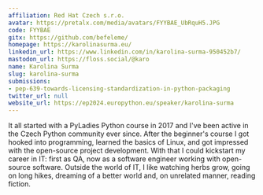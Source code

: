 ```yaml
---
affiliation: Red Hat Czech s.r.o.
avatar: https://pretalx.com/media/avatars/FYYBAE_UbRquH5.JPG
code: FYYBAE
gitx: https://github.com/befeleme/
homepage: https://karolinasurma.eu/
linkedin_url: https://www.linkedin.com/in/karolina-surma-950452b7/
mastodon_url: https://floss.social/@karo
name: Karolina Surma
slug: karolina-surma
submissions:
- pep-639-towards-licensing-standardization-in-python-packaging
twitter_url: null
website_url: https://ep2024.europython.eu/speaker/karolina-surma
---
```


It all started with a PyLadies Python course in 2017 and I've been active in the Czech Python community ever since. After the beginner's course I got hooked into programming, learned the basics of Linux, and got impressed with the open-source project development. With that I could kickstart my career in IT: first as QA, now as a software engineer working with open-source software. Outside the world of IT, I like watching herbs grow, going on long hikes, dreaming of a better world and, on unrelated manner, reading fiction.
